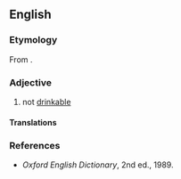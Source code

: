 ==English==

===Etymology===
From {{af|en|in-|alt1=im-|potable}}.

===Adjective===
{{en-adj|-}}

# {{lb|en|rare}} not [[drinkable]]
#: {{syn|en|undrinkable}}
#: {{ant|en|drinkable|potable}}

====Translations====
{{trans-see|not drinkable|undrinkable}}

===References===
* ''Oxford English Dictionary'', 2nd ed., 1989.